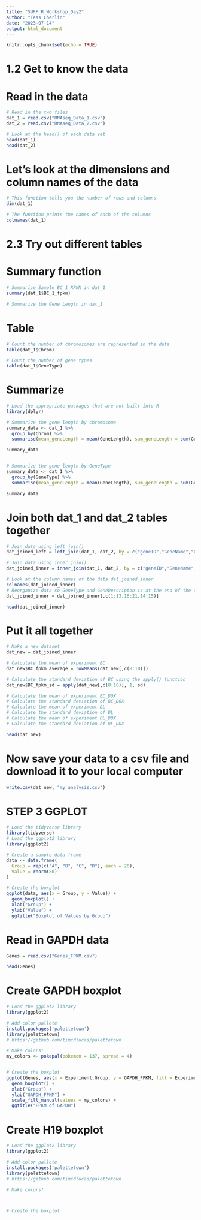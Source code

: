 ```yaml
---
title: "SURP_R_Workshop_Day2"
author: "Tess Cherlin"
date: "2023-07-14"
output: html_document
---
```


```r
knitr::opts_chunk$set(echo = TRUE)
```

###################################
# 1.2 Get to know the data
###################################
# Read in the data
```r
# Read in the two files
dat_1 = read.csv("RNAseq_Data_1.csv")
dat_2 = read.csv("RNAseq_Data_2.csv")

# Look at the head() of each data set
head(dat_1)
head(dat_2)
```

# Let's look at the dimensions and column names of the data
```r
# This function tells you the number of rows and columns
dim(dat_1)

# The function prints the names of each of the columns
colnames(dat_1)
```
###################################
# 2.3 Try out different tables
##################################
# Summary function
```r
# Summarize Sample BC_1_RPKM in dat_1
summary(dat_1$BC_1_fpkm)

# Summarize the Gene Length in dat_1

```

# Table
```r
# Count the number of chromosomes are represented in the data
table(dat_1$Chrom)

# Count the number of gene types
table(dat_1$GeneType)
```
# Summarize
```r
# Load the appropriate packages that are not built into R
library(dplyr)

# Summarize the gene length by chromosome
summary_data <- dat_1 %>%
  group_by(Chrom) %>%
  summarise(mean_geneLength = mean(GeneLength), sum_geneLength = sum(GeneLength))

summary_data


# Summarize the gene length by GeneType
summary_data <- dat_1 %>%
  group_by(GeneType) %>%
  summarise(mean_geneLength = mean(GeneLength), sum_geneLength = sum(GeneLength))

summary_data
```

# Join both dat_1 and dat_2 tables together
```r
# Join data using left_join()
dat_joined_left = left_join(dat_1, dat_2, by = c("geneID","GeneName","Chrom","Strand", "Start","End","GeneLength", "GeneType", "GeneDescription"))

# Join data using inner_join()
dat_joined_inner = inner_join(dat_1, dat_2, by = c("geneID","GeneName","Chrom","Strand", "Start","End","GeneLength", "GeneType", "GeneDescription"))

# Look at the column names of the data dat_joined_inner
colnames(dat_joined_inner)
# Reorganize data so GeneType and GeneDescripton is at the end of the table
dat_joined_inner = dat_joined_inner[,c(1:13,16:21,14:15)]

head(dat_joined_inner)
```
# Put it all together
```r
# Make a new dataset
dat_new = dat_joined_inner

# Calculate the mean of experiment BC
dat_new$BC_fpkm_average = rowMeans(dat_new[,c(8:10)])

# Calculate the standard deviation of BC using the apply() function
dat_new$BC_fpkm_sd = apply(dat_new[,c(8:10)], 1, sd)

# Calculate the mean of experiment BC_DOX
# Calculate the standard deviation of BC_DOX
# Calculate the mean of experiment DL
# Calculate the standard deviation of DL
# Calculate the mean of experiment DL_DOX
# Calculate the standard deviation of DL_DOX

head(dat_new)
```

# Now save your data to a csv file and download it to your local computer
```r
write.csv(dat_new, "my_analysis.csv")
```

###################################
# STEP 3 GGPLOT
###################################

```r
# Load the tidyverse library
library(tidyverse)
# Load the ggplot2 library
library(ggplot2)

# Create a sample data frame
data <- data.frame(
  Group = rep(c("A", "B", "C", "D"), each = 20),
  Value = rnorm(80)
)

# Create the boxplot
ggplot(data, aes(x = Group, y = Value)) +
  geom_boxplot() +
  xlab("Group") +
  ylab("Value") +
  ggtitle("Boxplot of Values by Group")
```

# Read in GAPDH data
```r
Genes = read.csv("Genes_FPKM.csv")

head(Genes)
```

# Create GAPDH boxplot
```r
# Load the ggplot2 library
library(ggplot2)

# Add color pallete
install.packages('palettetown')
library(palettetown)
# https://github.com/timcdlucas/palettetown

# Make colors!
my_colors <- pokepal(pokemon = 137, spread = 4)


# Create the boxplot
ggplot(Genes, aes(x = Experiment.Group, y = GAPDH_FPKM, fill = Experiment.Group)) +
  geom_boxplot() +
  xlab("Group") +
  ylab("GAPDH_FPKM") +
  scale_fill_manual(values = my_colors) +
  ggtitle("FPKM of GAPDH")
```

# Create H19 boxplot
```r
# Load the ggplot2 library
library(ggplot2)

# Add color pallete
install.packages('palettetown')
library(palettetown)
# https://github.com/timcdlucas/palettetown

# Make colors!



# Create the boxplot

```